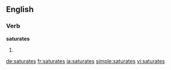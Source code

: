 ==English==

===Verb===
'''saturates'''

# {{en-third-person singular of|saturate}}

[[de:saturates]]
[[fr:saturates]]
[[ja:saturates]]
[[simple:saturates]]
[[vi:saturates]]